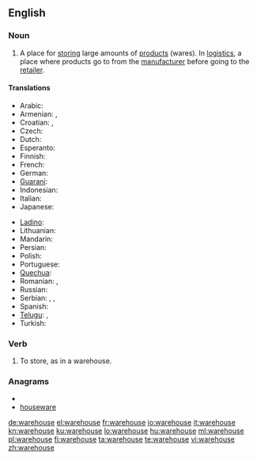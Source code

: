 ==English==
{{wikipedia}}

===Noun===
{{en-noun}}

# A place for [[store|storing]] large amounts of [[product]]s (wares). In [[logistics]], a place where products go to from the [[manufacturer]] before going to the [[retailer]].

====Translations====
{{trans-top|A place for storing large amounts of products}}
* Arabic: {{t-|ar|مخزن|m|tr=máxzan}}
* Armenian: {{t-|hy|պահեստ|tr=pahest}},  {{t|hy|ապրանքապահեստ|tr=aprank’apahest}}
* Croatian: {{t|hr|spremnik|m}}, {{t|hr|skladište|n}}
* Czech: {{t-|cs|sklad|m}}
* Dutch: {{t-|nl|pakhuis|n}}
* Esperanto: {{t-|eo|magazeno|xs=Esperanto}}
* Finnish: {{t+|fi|varasto}}
* French: {{t+|fr|entrepôt|m}}
* German: {{t+|de|Lager|n}}
* [[Guaraní]]: {{t|gn|almasẽ|xs=Guaraní}}
* Indonesian: {{t-|id|gudang|xs=Indonesian}}
* Italian: {{t+|it|magazzino|m}}
* Japanese: {{t-|ja|倉庫|tr=sōko}}
{{trans-mid}}
* [[Ladino]]: {{tø|lad|magazen}}
* Lithuanian: {{t|lt|sandėlys|xs=Lithuanian}}
* Mandarin: {{t-|cmn|倉庫|tr=cāngkù|sc=Hani}}
* Persian: {{t+|fa|انبار|tr=anbâr|xs=Persian}}
* Polish: {{t+|pl|magazyn|m}}
* Portuguese: {{t+|pt|armazém|m}}
* [[Quechua]]: {{t-|qu|qullqa|xs=Quechua}}
* Romanian: {{t|ro|magazie}}, {{t|ro|antrepozit}} {{g|Romanian}}
* Russian: {{t+|ru|склад|m|tr=sklad}}
* Serbian: {{t-|sr|sklad}}, {{t|sr|skladište|n}}, {{t|sr|smestište|n}}
* Spanish: {{t+|es|almacén|m}}
* [[Telugu]]: {{t|te|గోదాము|tr=gOdaamu}}, {{t|te|గిడ్డంగి|tr=giddangi}}
* Turkish: {{t+|tr|antrepo}}
{{trans-bottom}}

===Verb===
{{en-verb|warehous|es}}

# To store, as in a warehouse.

===Anagrams===
* {{alphagram|aeehorsuw}}
* [[houseware#English|houseware]]

[[de:warehouse]]
[[el:warehouse]]
[[fr:warehouse]]
[[io:warehouse]]
[[it:warehouse]]
[[kn:warehouse]]
[[ku:warehouse]]
[[lo:warehouse]]
[[hu:warehouse]]
[[ml:warehouse]]
[[pl:warehouse]]
[[fi:warehouse]]
[[ta:warehouse]]
[[te:warehouse]]
[[vi:warehouse]]
[[zh:warehouse]]